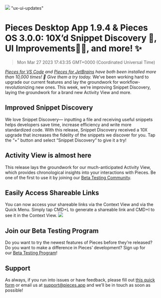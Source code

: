 ![](https://uploads-ssl.webflow.com/6143afec68f555387049efb3/6398b5e3a56d6930e5901958_VSCode0_1_16_7847f769f1c72bd1990128e522eef1df_2000.png)
"ux-ui-updates"
# Pieces Desktop App 1.9.4 & Pieces OS 3.0.0: 10X’d Snippet Discovery 🔎, UI Improvements🧑‍💻, and more! ✨
> Mon Mar 27 2023 17:43:35 GMT+0000 (Coordinated Universal Time)

<em><a href="https://marketplace.visualstudio.com/items?itemName=MeshIntelligentTechnologiesInc.pieces-vscode" target="_blank" rel="noopener noreferrer">Pieces for VS Code</a> and <a href="https://plugins.jetbrains.com/plugin/17328-pieces--save-search-share--reuse-code-snippets" target="_blank" rel="noopener noreferrer">Pieces for JetBrains</a> have both been installed more than 10,000 times! 🎉 Give them a try today. </em>
We’ve been working hard to upgrade our current features and lay the groundwork for workflow-revolutionizing new ones. This week, we’re improving Snippet Discovery, laying the groundwork for a brand new Activity View and more.

## Improved Snippet Discovery
We love Snippet Discovery— inputting a file and receiving useful snippets helps developers save time, increase efficiency and write more standardized code. With this release, Snippet Discovery received a 10X upgrade that increases the fidelity of the snippets we discover for you. Tap the “+” button and select “Snippet Discovery” to give it a try!

## Activity View is almost here
This release lays the groundwork for our much-anticipated Activity View, which provides chronological insights into your interactions with Pieces. Be one of the first to use it by joining our <a href="https://getpieces.typeform.com/to/XGGlUqEI" target="_blank" rel="noopener noreferrer">Beta Testing Community</a>.

## Easily Access Shareable Links
You can now access your shareable links via the Context View and via the Quick Menu. Simply tap CMD+L to generate a shareable link and CMD+I to see it in the Context View.
![](//uploads-ssl.webflow.com/6143afec68f555387049efb3/63867f36a8a3c8047118ad5a_Screenshot2022-11-28at5_16_51PM_3f10b440d11c293cc7c2448744ea2b2c_800.png)

## Join our Beta Testing Program
Do you want to try the newest features of Pieces before they’re released? Do you want to make a difference in Pieces’ development? Sign up for our <a href="https://getpieces.typeform.com/to/XGGlUqEI" target="_blank" rel="noopener noreferrer">Beta Testing Program</a>!

## Support
As always, if you run into issues or have feedback, please fill out <a href="https://getpieces.typeform.com/to/mCjBSIjF" target="_blank" rel="noopener noreferrer">this quick form</a> or email us at <a href="mailto:support@pieces.app" target="_blank" rel="noopener noreferrer">support@pieces.app</a> and we’ll be in touch as soon as possible!
